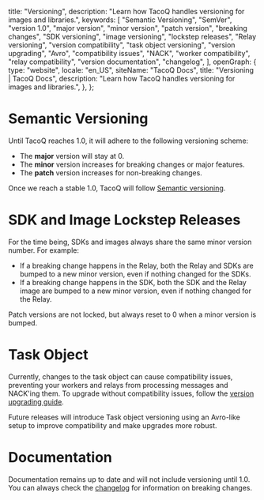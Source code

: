   title: "Versioning",
  description: "Learn how TacoQ handles versioning for images and libraries.",
  keywords: [
    "Semantic Versioning",
    "SemVer",
    "version 1.0",
    "major version",
    "minor version",
    "patch version",
    "breaking changes",
    "SDK versioning",
    "image versioning",
    "lockstep releases",
    "Relay versioning",
    "version compatibility",
    "task object versioning",
    "version upgrading",
    "Avro",
    "compatibility issues",
    "NACK",
    "worker compatibility",
    "relay compatibility",
    "version documentation",
    "changelog",
  ],
  openGraph: {
    type: "website",
    locale: "en_US",
    siteName: "TacoQ Docs",
    title: "Versioning | TacoQ Docs",
    description: "Learn how TacoQ handles versioning for images and libraries.",
  },
};

# Semantic Versioning

Until TacoQ reaches 1.0, it will adhere to the following versioning scheme:

- The **major** version will stay at 0.
- The **minor** version increases for breaking changes or major features.
- The **patch** version increases for non-breaking changes.

Once we reach a stable 1.0, TacoQ will follow [Semantic versioning](https://semver.org/).

# SDK and Image Lockstep Releases

For the time being, SDKs and images always share the same minor version number.
For example:

- If a breaking change happens in the Relay, both the Relay and SDKs are bumped
  to a new minor version, even if nothing changed for the SDKs.
- If a breaking change happens in the SDK, both the SDK and the Relay image are
  bumped to a new minor version, even if nothing changed for the Relay.

Patch versions are not locked, but always reset to 0 when a minor version is
bumped.

# Task Object

Currently, changes to the task object can cause compatibility issues, preventing
your workers and relays from processing messages and NACK'ing them. To upgrade
without compatibility issues, follow the [version upgrading guide](/guides/upgrading).

Future releases will introduce Task object versioning using an Avro-like setup
to improve compatibility and make upgrades more robust.

# Documentation

Documentation remains up to date and will not include versioning until 1.0. You
can always check the [changelog](/changelog) for information on breaking changes.
